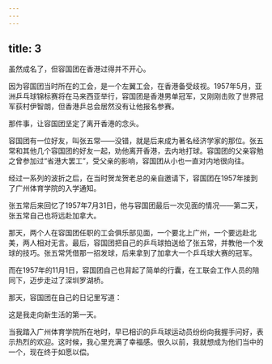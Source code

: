 ```yaml
---
---
---
```

title: 3
---



虽然成名了，但容国团在香港过得并不开心。

因为容国团当时所在的工会，是一个左翼工会，在香港备受歧视。1957年5月，亚洲乒乓球锦标赛将在马来西亚举行，容国团是香港男单冠军，又刚刚击败了世界冠军荻村伊智朗，但香港乒总会居然没有让他报名参赛。

那件事，让容国团坚定了离开香港的念头。

容国团有一位好友，叫张五常——没错，就是后来成为著名经济学家的那位。张五常和其他几个容国团的好友一起，劝他离开香港，去内地打球。容国团的父亲容勉之曾参加过“省港大罢工”，受父亲的影响，容国团从小也一直对内地很向往。

经过一系列的波折之后，在当时贺龙贺老总的亲自邀请下，容国团在1957年接到了广州体育学院的入学通知。

张五常后来回忆了1957年7月31日，他与容国团最后一次见面的情况——第二天，张五常自己也将远赴加拿大。

那天，两个人在容国团任职的工会俱乐部见面，一个要北上广州，一个要远赴北美，两人相对无言。最后，容国团把自己的乒乓球拍送给了张五常，并教他一个发球的技巧。张五常凭借那一招发球，后来拿到了加拿大一个乒乓球大赛的冠军。

而在1957年的11月1日，容国团自己也背起了简单的行囊，在工联会工作人员的陪同下，迈步走过了深圳罗湖桥。

那天，容国团在自己的日记里写道：

这是我走向新生活的第一天。

当我踏入广州体育学院所在地时，早已相识的乒乓球运动员纷纷向我握手问好，表示热烈的欢迎。这时候，我心里充满了幸福感。很久以前，我就想成为他们当中的一个，现在终于如愿以偿。